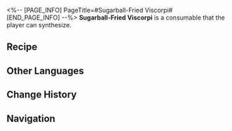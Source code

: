 <%-- [PAGE_INFO]
PageTitle=#Sugarball-Fried Viscorpi#
[END_PAGE_INFO] --%>
{{Consumable Infobox
|id          = 403007
|image       = Item Sugarball-Fried Viscorpi.png{{subst:void|<!--$UPLOAD:<<SpriteOutput/ItemFigures/403007.png>-<Item Sugarball-Fried Viscorpi.png>-<Consumable Icons>>-->}}
|type        = Attack Consumables
|rarity      = 4
|effect      = Upon use, increases Ice DMG of all allies by 35% for the next battle.
|description = Cooked using the flesh of extraterrestrial monsters defeated by Yancui, the chef of Spices Supreme. Viscorpi are a decaying alien civilization that thrives on parasitizing the orifices of primates, such as the ear canals and nasal cavities, to induce hallucinations.
|effectType  = 
|effectType2 = 
|effectType3 = 
|recipe      = {{cx|Source missing}}
|source1     = [[Omni-Synthesizer]]
|source2     = [[Spices Supreme]]
|source3     = 
}}
{{Description|''"Legend has it that in ancient times, our ancestors fought a long and arduous battle against the viscorpi... Eventually, they went extinct. How did they go extinct? Well, it wasn't because we ate them all, that's for sure."''}}
'''Sugarball-Fried Viscorpi''' is a consumable that the player can synthesize.

==Recipe==
{{Recipe
|type                   = Synthesis
|group                  = Consumable
|Enhancement Paste: Ice = 1
|Basic Ingredients      = 2
|Solid Water            = 1
|sort                   = Enhancement Paste: Ice;Basic Ingredients;Solid Water
}}

==Other Languages==
{{Other Languages
|en   = Sugarball-Fried Viscorpi
|zhs  = 糖球炒视肉
|zht  = 糖球炒視肉
|ja   = 視肉の糖球炒め
|ko   = 시육 설탕 구슬 볶음
|es   = Viscorpus frito con azúcar
|fr   = Boulettes de Viscorpi frites enrobées de sucre
|ru   = Обжаренные в сахарных шариках мясоеды
|th   = Sugarball-Fried Viscorpi
|vi   = Thị Nhục Xào Đường Viên
|de   = Gebratene Viscorpi mit Zuckerbällchen
|id   = Sugarball-Fried Viscorpi
|pt   = Bola de Açúcar Viscorpi Frita
}}

==Change History==
{{Change History|1.3}}

==Navigation==
{{Consumable Navbox}}